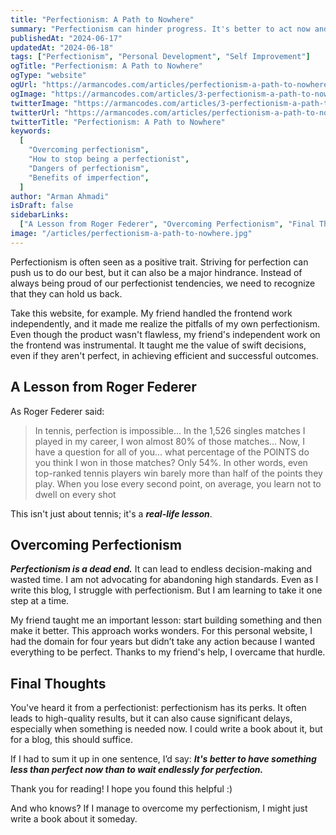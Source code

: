 ```yaml
---
title: "Perfectionism: A Path to Nowhere"
summary: "Perfectionism can hinder progress. It's better to act now and improve later. Start building and refine over time for the best results."
publishedAt: "2024-06-17"
updatedAt: "2024-06-18"
tags: ["Perfectionism", "Personal Development", "Self Improvement"]
ogTitle: "Perfectionism: A Path to Nowhere"
ogType: "website"
ogUrl: "https://armancodes.com/articles/perfectionism-a-path-to-nowhere"
ogImage: "https://armancodes.com/articles/3-perfectionism-a-path-to-nowhere/image.jpg"
twitterImage: "https://armancodes.com/articles/3-perfectionism-a-path-to-nowhere/image.jpg"
twitterUrl: "https://armancodes.com/articles/perfectionism-a-path-to-nowhere"
twitterTitle: "Perfectionism: A Path to Nowhere"
keywords:
  [
    "Overcoming perfectionism",
    "How to stop being a perfectionist",
    "Dangers of perfectionism",
    "Benefits of imperfection",
  ]
author: "Arman Ahmadi"
isDraft: false
sidebarLinks:
  ["A Lesson from Roger Federer", "Overcoming Perfectionism", "Final Thoughts"]
image: "/articles/perfectionism-a-path-to-nowhere.jpg"
---
```


Perfectionism is often seen as a positive trait. Striving for perfection can push us to do our best, but it can also be a major hindrance.
Instead of always being proud of our perfectionist tendencies, we need to recognize that they can hold us back.

Take this website, for example. My friend handled the frontend work independently, and it made me realize the pitfalls of my own perfectionism.
Even though the product wasn't flawless, my friend's independent work on the frontend was instrumental.
It taught me the value of swift decisions, even if they aren't perfect, in achieving efficient and successful outcomes.

## A Lesson from Roger Federer

As Roger Federer said:

> In tennis, perfection is impossible... In the 1,526 singles matches I played in my career, I won almost 80% of those matches... Now, I have a question for all of you... what percentage of the POINTS do you think I won in those matches? Only 54%. In other words, even top-ranked tennis players win barely more than half of the points they play. When you lose every second point, on average, you learn not to dwell on every shot

This isn't just about tennis; it's a **_real-life lesson_**.

## Overcoming Perfectionism

**_Perfectionism is a dead end._** It can lead to endless decision-making and wasted time. I am not advocating for abandoning high standards.
Even as I write this blog, I struggle with perfectionism. But I am learning to take it one step at a time.

My friend taught me an important lesson: start building something and then make it better. This approach works wonders.
For this personal website, I had the domain for four years but didn’t take any action because I wanted everything to be perfect. Thanks to my friend's help, I overcame that hurdle.

## Final Thoughts

You've heard it from a perfectionist: perfectionism has its perks. It often leads to high-quality results, but it can also cause significant delays, especially when something is needed now.
I could write a book about it, but for a blog, this should suffice.

If I had to sum it up in one sentence, I’d say: **_It's better to have something less than perfect now than to wait endlessly for perfection._**

Thank you for reading! I hope you found this helpful :)

And who knows? If I manage to overcome my perfectionism, I might just write a book about it someday.
